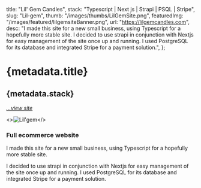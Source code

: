   title: "Lil' Gem Candles",
  stack: "Typescript | Next js | Strapi | PSQL | Stripe",
  slug: "Lil-gem",
  thumb: "/images/thumbs/LilGemSite.png",
  featuredImg: "/images/featured/lilgemsiteBanner.png",
  url: "https://lilgemcandles.com",
  desc: "I made this site for a new small business, using Typescript for a hopefully more stable site. I decided to use strapi in conjunction with Nextjs for easy management of the site once up and running. I used PostgreSQL for its database and integrated Stripe for a payment solution.",
};

# {metadata.title}

## {metadata.stack}

[_...view site_](https://lilgemcandles.com)<BackBtn/>

<>![Lil'gem](/images/featured/lilgemsiteBanner.png "Lil' gem candles")</>

### Full ecommerce website

I made this site for a new small business, using Typescript for a hopefully more stable site.

I decided to use strapi in conjunction with Nextjs for easy management of the site once up and running.
I used PostgreSQL for its database and integrated Stripe for a payment solution.
